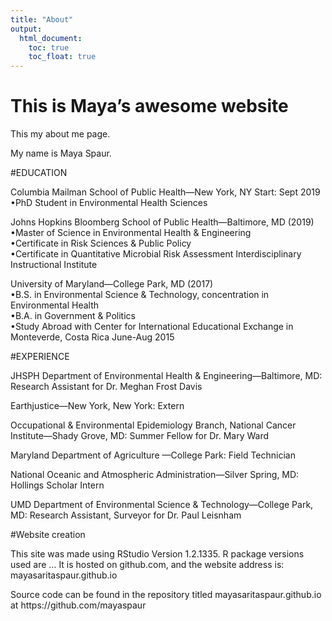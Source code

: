 ```yaml
---
title: "About"
output: 
  html_document:
    toc: true
    toc_float: true
---
```


# This is Maya's awesome website

This my about me page.

My name is Maya Spaur.

#EDUCATION  

Columbia Mailman School of Public Health—New York, NY				 Start: Sept 2019
•PhD Student in Environmental Health Sciences

Johns Hopkins Bloomberg School of Public Health—Baltimore, MD (2019)                                 
•Master of Science in Environmental Health & Engineering                                                
•Certificate in Risk Sciences & Public Policy  
•Certificate in Quantitative Microbial Risk Assessment Interdisciplinary Instructional Institute  

University of Maryland—College Park, MD (2017)                                                         
•B.S. in Environmental Science & Technology, concentration in Environmental Health  
•B.A. in Government & Politics  
•Study Abroad with Center for International Educational Exchange in Monteverde, Costa Rica         June-Aug 2015  


#EXPERIENCE

JHSPH Department of Environmental Health & Engineering—Baltimore, MD: Research Assistant for Dr. Meghan Frost Davis  

Earthjustice—New York, New York: Extern


Occupational & Environmental Epidemiology Branch, National Cancer Institute—Shady Grove, MD: Summer Fellow for Dr. Mary Ward


Maryland Department of Agriculture —College Park: Field Technician  

National Oceanic and Atmospheric Administration—Silver Spring, MD: Hollings Scholar Intern  


UMD Department of Environmental Science & Technology—College Park, MD: Research Assistant, Surveyor for Dr. Paul Leisnham   


#Website creation

This site was made using RStudio Version 1.2.1335. R package versions used are ... It is hosted on github.com, and the website address is: mayasaritaspaur.github.io  

Source code can be found in the repository titled  mayasaritaspaur.github.io at https://github.com/mayaspaur 




